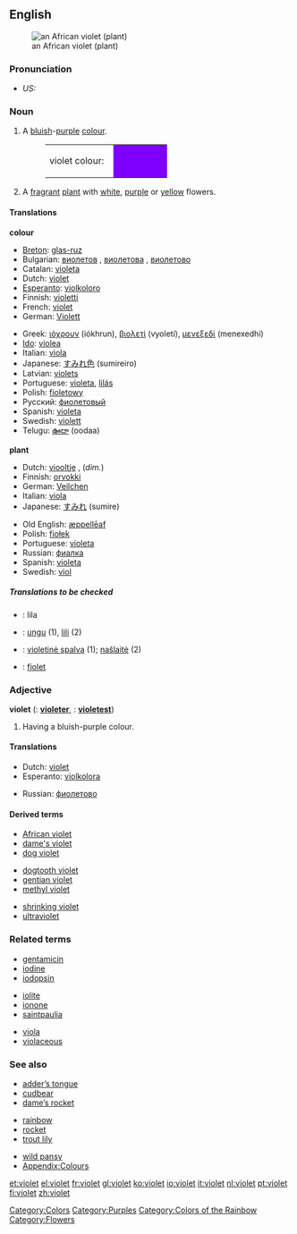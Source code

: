 {{wikipedia}}
{{see|Violet}}
==English==
[[Image:Purple African Violet Top.JPG|thumb|an African violet (plant)]]

===Pronunciation===
*''US:'' {{IPA|/ˈvaɪlət/, /ˈvaɪ.ə.lət/}}

===Noun===
{{en-noun-reg}}

# A [[blue|bluish]]-[[purple]] [[colour]].
#:<table><tr><td>violet colour: &nbsp;</td><td bgcolor="#7F00FF" width="80">&nbsp; </td></tr></table>
# A [[fragrant]] [[plant]] with [[white]], [[purple]] or [[yellow]] flowers.

====Translations====
'''colour'''
{{top}}
*[[Breton]]: [[glas-ruz]]
*Bulgarian: [[виолетов]] {{m}}, [[виолетова]] {{f}}, [[виолетово]] {{n}}
*Catalan: [[violeta]]
*Dutch: [[#Dutch|violet]]
*[[Esperanto]]: [[violkoloro]]
*Finnish: [[violetti]]
*French: [[violet]]
*German: [[Violett]]
{{mid}}
*Greek: [[ιόχρουν]] (iókhrun), [[βιολετί]] (vyoletí), [[μενεξεδί]] (menexedhí)
*[[w:Ido|Ido]]: [[violea]]
*Italian: [[viola#Italian|viola]] {{m}}
*Japanese: [[すみれ色]] (sumireiro)
*Latvian: [[violets]]
*Portuguese: [[violeta]], [[lilás]]
*Polish: [[fioletowy]]
*Русский: [[фиолетовый]]
*Spanish: [[violeta]] {{m}}
*Swedish: [[violett]]
*Telugu: [[ఊదా]] (oodaa)
{{bottom}}

'''plant'''
{{top}}
*Dutch: [[viooltje]] {{f}}, (''dim.'')
*Finnish: [[orvokki]]
*German: [[Veilchen]] {{n}}
*Italian: [[viola#Italian|viola]] {{f}}
*Japanese: [[すみれ]] (sumire)
{{mid}}
*Old English: [[æppelleaf|æppellēaf]]
*Polish: [[fiołek]] {{m}}
*Portuguese: [[violeta]]
*Russian: [[фиалка]] {{f}}
*Spanish: [[violeta]] {{f}}
*Swedish: [[viol]]
{{bottom}}

=====Translations to be checked=====
<!--Remove this section once all of the translations below have been moved into the tables above.-->
{{checktrans}}

*{{ttbc|Bosnian}}: lila {{f}}
*{{ttbc|Indonesian}}: [[ungu]] (1), [[lili]] (2)
*{{ttbc|Lithuanian}}: [[violetinė spalva]] {{f}} (1); [[našlaitė]] {{f}} (2)
*{{ttbc|Polish}}: [[fiolet]] {{m}}

===Adjective===
'''violet''' ({{compar}}: '''[[violeter]]''', {{superl}}: '''[[violetest]]''')

# {{colour}} Having a bluish-purple colour.

====Translations====
{{top}}
*Dutch: [[#Dutch|violet]]
*Esperanto: [[violkolora]]
{{mid}}
*Russian: [[фиолетово]]
{{bottom}}

====Derived terms====
{{top3}}
*[[African violet]]
*[[dame's violet]]
*[[dog violet]]
{{mid3}}
*[[dogtooth violet]]
*[[gentian violet]]
*[[methyl violet]]
{{mid3}}
*[[shrinking violet]]
*[[ultraviolet]]
{{bottom}}

===Related terms===
{{top3}}
*[[gentamicin]]
*[[iodine]]
*[[iodopsin]]
{{mid3}}
*[[iolite]]
*[[ionone]]
*[[saintpaulia]]
{{mid3}}
*[[viola]]
*[[violaceous]]
{{bottom}}

===See also===
{{top3}}
*[[adder’s tongue]]
*[[cudbear]]
*[[dame’s rocket]]
{{mid3}}
*[[rainbow]]
*[[rocket]]
*[[trout lily]]
{{mid3}}
*[[wild pansy]]
*[[Wiktionary_Appendix:Colours|Appendix:Colours]]
{{bottom}}

[[Category:Colors]]
[[Category:Purples]]
[[Category:Colors of the Rainbow]]
[[Category:Flowers]]

[[et:violet]]
[[el:violet]]
[[fr:violet]]
[[gl:violet]]
[[ko:violet]]
[[io:violet]]
[[it:violet]]
[[nl:violet]]
[[pt:violet]]
[[fi:violet]]
[[zh:violet]]